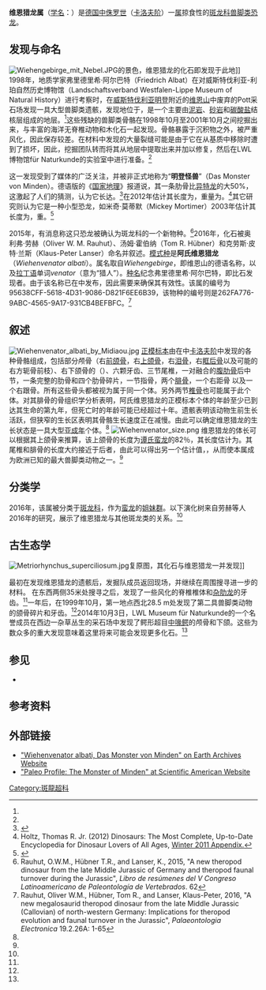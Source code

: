 {{Automatic taxobox
| fossil_range = [[卡洛夫期|卡洛夫阶]]，{{fossil range|166|164}}
| image = Wiehenvenator reconstructed skull.png
| image_caption = 颅骨化石
| taxon = Wiehenvenator
| authority = Rauhut ''et al'', [[2016年|2016]]
| type_species = '''阿氏维恩猎龙<br>''Wiehenvenator albati'''''
| type_species_authority = Rauhut ''et al'', 2016
}}

'''维恩猎龙属'''（[[学名|学名]]：{{lang|la|''Wiehenvenator''}}）是[[德国|德国]][[侏罗纪|中侏罗世]]（[[卡洛夫期|卡洛夫阶]]）一[[属|属]]掠食性的[[斑龙科|斑龙科]][[兽脚类|兽脚类]][[恐龙|恐龙]]。
==发现与命名==
[[File:Wiehengebirge_mit_Nebel.JPG|thumb]]的景色，维恩猎龙的化石即发现于此地]]
1998年，地质学家弗里德里希·阿尔巴特（Friedrich Albat）在对威斯特伐利亚-利珀自然历史博物馆（Landschaftsverband Westfalen-Lippe Museum of Natural History）进行考察时，在[[威斯特伐利亚|威斯特伐利亚]][[明登|明登]]附近的[[维恩山|维恩山]]中废弃的Pott采石场发现一具大型兽脚类遗骸，发现地位于{{link-en|奥纳滕顿组|Ornatenton Formation}}，是一个主要由[[泥岩|泥岩]]、[[砂岩|砂岩]]和[[碳酸盐|碳酸盐]]结核层组成的地层。<ref name="Rauhut2016"/>这些残缺的兽脚类骨骼在1998年10月至2001年10月之间挖掘出来，与丰富的海洋无脊椎动物和木化石一起发现。骨骼暴露于沉积物之外，被严重风化，因此保存较差。在材料中发现的大量裂缝可能是由于它在从基质中移除时遭到了损坏，因此，挖掘团队转而将其从地层中提取出来并加以修复，然后在LWL博物馆für Naturkunde的实验室中进行准备。<ref name="Rauhut2016"/>

这一发现受到了媒体的广泛关注，并被非正式地称为“'''明登怪兽'''”（Das Monster von Minden）。德语版的《[[国家地理|国家地理]]》报道说，其一条肋骨比[[异特龙|异特龙]]的大50%，这激起了人们的猜测，认为它长达{{convert|15|m|ft}}。<ref name=dinoFAQ>{{cite web|url=http://www.miketaylor.org.uk/dino/faq/s-size/predator/index.html|title=What were the longest/heaviest Predatory Dinosaurs?|last=Taylor|first=Mike|date=15 December 2003|work=The Dinosaur FAQ|accessdate=21 March 2010}}</ref>{{link-en|托马斯·霍尔茨|Thomas Holtz}}在2012年估计其长度为{{convert|12|m|ft}}，重量为{{convert|0.75|to|1.2|MT|ST}}。<ref>Holtz, Thomas R. Jr. (2012) Dinosaurs: The Most Complete, Up-to-Date Encyclopedia for Dinosaur Lovers of All Ages, [http://www.geol.umd.edu/~tholtz/dinoappendix/HoltzappendixWinter2011.pdf Winter 2011 Appendix.]</ref>其它研究则认为它是一种小型恐龙，如米奇·莫蒂默（Mickey Mortimer）2003年估计其长度为{{convert|7|to|8|m|ft}}，重{{convert|0.75|to|1.2|MT|ST}}。<ref name=dml>{{cite web|url=http://dml.cmnh.org/2003Jul/msg00355.html|title=And the Largest Theropod is...|last=Mortimer|first=Mickey|date=21 July 2003|work=The Dinosaur Mailing List Archives|accessdate=21 March 2010}}</ref>

2015年，有消息称这只恐龙被确认为斑龙科的一个新物种。<ref>Rauhut, O.W.M., Hübner T.R., and Lanser, K., 2015, "A new theropod dinosaur from the late Middle Jurassic of Germany and theropod faunal turnover during the Jurassic", ''Libro de resúmenes del V Congreso Latinoamericano de Paleontología de Vertebrados''. 62</ref>2016年，化石被奥利弗·劳赫（Oliver W. M. Rauhut）、汤姆·霍伯纳（Tom R. Hübner）和克劳斯·皮特·兰斯（Klaus-Peter Lanser）命名并叙述。[[模式种|模式种]]是'''阿氏维恩猎龙'''（''Wiehenvenator albati''）。属名取自''Wiehengebirge''，即维恩山的德语名称，以及[[拉丁语|拉丁语]]单词''venator''（意为“猎人”）。[[种名|种名]]纪念弗里德里希·阿尔巴特，即比石发现者。由于该名称已在{{link-en|电子出版物|electronic publication}}中发布，因此需要{{link-en|生命科学标识符|Life Science Identifiers}}来确保其有效性。该属的编号为95638CFF-5618-4D31-9086-D821F6EE6B39，该物种的编号则是262FA776-9ABC-4565-9A17-931CB4BEFBFC。<ref name="Rauhut2016">Rauhut, Oliver W.M., Hübner, Tom R., and Lanser, Klaus-Peter, 2016, "A new megalosaurid theropod dinosaur from the late Middle Jurassic (Callovian) of north-western Germany: Implications for theropod evolution and faunal turnover in the Jurassic", ''Palaeontologia Electronica'' 19.2.26A: 1-65</ref>

==叙述==
[[File:Wiehenvenator_albati_by_Midiaou.jpg|thumb]] 
[[正模标本|正模标本]]由在中[[卡洛夫期|卡洛夫阶]]{{link-en|奥纳滕顿组|Ornatenton Formation}}中发现的各种骨骼组成，包括部分颅骨（右[[前颌骨|前颌骨]]，右[[上颌骨|上颌骨]]，右[[泪骨|泪骨]]，右[[眶后骨|眶后骨]]以及可能的右方轭骨前枝）、右下颌骨的{{link-en|前部|anatomical terms of location}}（{{link-en|齿骨|dentary}}）、六颗牙齿、三节尾椎，一对融合的[[腹肋骨|腹肋骨]]后中节，一条完整的肋骨和四个肋骨碎片，一节指骨，两个[[腓骨|腓骨]]，一个右距骨
以及一个右跟骨。所有这些骨头都被视为属于同一个体。另外两节[[椎骨|椎骨]]也可能属于此个体。对其腓骨的骨组织学分析表明，阿氏维恩猎龙的正模标本个体的年龄至少已到达其生命的第九年，但死亡时的年龄可能已经超过十年。遗骸表明该动物生前生长活跃，但狭窄的生长区表明其骨骼生长速度正在减慢。由此可以确定维恩猎龙的生长状态是一具大型[[亚成年|亚成年]]个体。<ref name="Rauhut2016"/>
[[File:Wiehenvenator_size.png|thumb]]
维恩猎龙的体长可以根据其上颌骨来推算，该上颌骨的长度为[[谭氏蛮龙|谭氏蛮龙]]的82％，其长度估计为{{convert|10|m}}。其尾椎和腓骨的长度大约接近于后者，由此可以得出另一个估计值，{{convert|9|m}}，从而使本属成为欧洲已知的最大兽脚类动物之一。<ref name="Rauhut2016"/>

==分类学==
2016年，该属被分类于[[斑龙科|斑龙科]]，作为[[蛮龙|蛮龙]]的[[姐妹群|姐妹群]]。以下演化树来自劳赫等人2016年的研究，展示了维恩猎龙与其他斑龙类的关系。<ref name="Rauhut2016"/>
<center>{{clade| style=font-size:90%;line-height:90%
|label1=[[斑龙科|斑龙科]]Megalosauridae
|1={{clade
      |label1=
      |1={{clade
         |1={{clade  
            |1=[[美扭椎龙属|美扭椎龙属]] ''Eustreptospondylus'' [[File:Eustrept1DB1_(Flipped).jpg|80px]] }}
         |2={{clade
            |1=[[迪布勒伊洛龙属|迪布勒伊洛龙属]] ''Dubreuillosaurus'' [[File:Dubreuillosaurus_NT_Flipped.png|80px]]
            |2=[[大龙属|大龙属]] ''Magnosaurus'' [[File:Magnosaurus_(Flipped).jpg|80px]]
            |3=[[非洲猎龙属|非洲猎龙属]] ''Afrovenator'' [[File:Afrovenator_Abakensis_by_PaleoGeek.jpg|80px]]
            |4=[[皮尔逖龙属|皮尔逖龙属]] ''Piveteausaurus''}} }}
      |label2= 
      |2={{clade
         |1={{clade
            |1=[[多里亚猎龙属|多里亚猎龙属]] ''Duriavenator'' [[File:Duriavenator_NT_(Flipped).jpg|80px]]
            |2={{clade
                  |1=[[斑龙属|斑龙属]] ''Megalosaurus'' [[File:Megalosaurus_silhouette_by_Paleogeek.svg|80px]]
                  |2={{clade
                      |1='''维恩猎龙属 ''Wiehenvenator''''' [[File:Новая_реконструкция_Монстра_из_Миндена.jpg|80px]]
                      |2=[[蛮龙属|蛮龙属]] ''Torvosaurus'' [[File:Torvosaurus_tanneri_Reconstruction_(Flipped).png|80px]] }} }} }} }} }} }}</center>

==古生态学==
[[File:Metriorhynchus_superciliosum.jpg|thumb]]复原图，其化石与维恩猎龙一并发现]]

最初在发现维恩猎龙的遗骸后，发掘队成员返回现场，并继续在周围搜寻进一步的材料。 在{{link-en|奥纳滕顿组|Ornatenton Formation}}东西两侧35米处搜寻之后，发现了一些风化的脊椎椎体和[[杂肋龙|杂肋龙]]的牙齿。<ref name="Rauhut2016"/>一年后，在1999年10月，第一地点西北28.5 m处发现了第二具兽脚类动物的颌骨碎片和牙齿。<ref name="Rauhut2016"/>2014年10月3日，LWL Museum für Naturkunde的一个名誉成员在西边一杂草丛生的采石场中发现了鳄形超目[[中喙鳄|中喙鳄]]的颅骨和下颌。这些为数众多的重大发现意味着这里将来可能会发现更多化石。<ref name="Rauhut2016"/>

==参见 ==
* {{link-en|2016年古生物学发现|2016 in paleontology}}

== 参考资料 ==
{{Reflist}}

== 外部链接 ==
* [http://www.eartharchives.org/articles/wiehenvenator-albati-das-monster-von-minden/ "Wiehenvenator albati, Das Monster von Minden" on Earth Archives Website]
* [https://blogs.scientificamerican.com/laelaps/paleo-profile-the-monster-of-minden/ "Paleo Profile: The Monster of Minden" at Scientific American Website]

{{Theropoda|T.}}
{{Taxonbar|from=Q5226428}}

[[Category:斑龍超科|Category:斑龍超科]]
